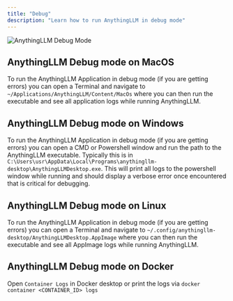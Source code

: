 ```yaml
---
title: "Debug"
description: "Learn how to run AnythingLLM in debug mode"
---
```



<Image
  src="/images/guides/debug.png" 
  height={1080} 
  width={1920} 
  quality={100}
  alt="AnythingLLM Debug Mode"
/>

## AnythingLLM Debug mode on MacOS
To run the AnythingLLM Application in debug mode (if you are getting errors) you can open a Terminal and navigate to `~/Applications/AnythingLLM/Content/MacOs` where you can then run the executable and see all application logs while running AnythingLLM.

## AnythingLLM Debug mode on Windows
To run the AnythingLLM Application in debug mode (if you are getting errors) you can open a CMD or Powershell window and run the path to the AnythingLLM executable. Typically this is in `C:\Users\usr\AppData\Local\Programs\anythingllm-desktop\AnythingLLMDesktop.exe`.
This will print all logs to the powershell window while running and should display a verbose error once encountered that is critical for debugging.

## AnythingLLM Debug mode on Linux
To run the AnythingLLM Application in debug mode (if you are getting errors) you can open a Terminal and navigate to `~/.config/anythingllm-desktop/AnythingLLMDesktop.AppImage` where you can then run the executable and see all AppImage logs while running AnythingLLM.

## AnythingLLM Debug mode on Docker
Open `Container Logs` in Docker desktop or print the logs via `docker container <CONTAINER_ID> logs`